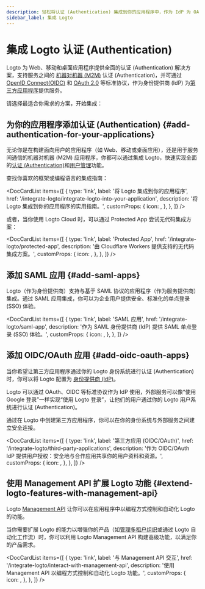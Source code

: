 ```yaml
---
description: 轻松将认证 (Authentication) 集成到你的应用程序中，作为 IdP 为 OAuth 应用授权，并利用认证 (Authentication) API，全部支持联合身份。
sidebar_label: 集成 Logto
---
```



# 集成 Logto 认证 (Authentication)

Logto 为 Web、移动和桌面应用程序提供全面的认证 (Authentication) 解决方案，支持服务之间的 [机器对机器 (M2M)](/quick-starts/m2m) 认证 (Authentication)，并可通过 [OpenID Connect(OIDC)](https://auth.wiki/openid-connect) 和 [OAuth 2.0](https://auth.wiki/oauth-2.0) 等标准协议，作为身份提供商 (IdP) 为[第三方应用程序](/integrate-logto/third-party-applications)提供服务。

请选择最适合你需求的方案，开始集成：

## 为你的应用程序添加认证 (Authentication) \{#add-authentication-for-your-applications}

无论你是在构建面向用户的应用程序（如 Web、移动或桌面应用），还是用于服务间通信的机器对机器 (M2M) 应用程序，你都可以通过集成 Logto，快速实现全面的[认证 (Authentication)](/end-user-flows)和[用户管理](/user-management)功能。

查找你喜欢的框架或编程语言的集成指南：

<DocCardList
  items={[
    {
      type: 'link',
      label: '将 Logto 集成到你的应用程序',
      href: '/integrate-logto/integrate-logto-into-your-application',
      description: '将 Logto 集成到你的应用程序的实用指南。',
      customProps: {
        icon: <GuidesIcon />,
      },
    },
  ]}
/>

或者，当你使用 Logto Cloud 时，可以通过 Protected App 尝试无代码集成方案：

<DocCardList
  items={[
    {
      type: 'link',
      label: 'Protected App',
      href: '/integrate-logto/protected-app',
      description: '由 Cloudflare Workers 提供支持的无代码集成方案。',
      customProps: {
        icon: <ProtectedAppIcon />,
      },
    },
  ]}
/>

## 添加 SAML 应用 \{#add-saml-apps}

Logto（作为身份提供商）支持与基于 SAML 协议的应用程序（作为服务提供商）集成。通过 SAML 应用集成，你可以为企业用户提供安全、标准化的单点登录 (SSO) 体验。

<DocCardList
  items={[
    {
      type: 'link',
      label: 'SAML 应用',
      href: '/integrate-logto/saml-app',
      description: '作为 SAML 身份提供商 (IdP) 提供 SAML 单点登录 (SSO) 体验。',
      customProps: {
        icon: <IntegrateIcon width={20} height={20} />,
      },
    },
  ]}
/>

## 添加 OIDC/OAuth 应用 \{#add-oidc-oauth-apps}

当你希望让第三方应用程序通过你的 Logto 身份系统进行认证 (Authentication) 时，你可以将 Logto 配置为 [身份提供商 (IdP)](https://auth.wiki/identity-provider)。

Logto 可以通过 OAuth、OIDC 等标准协议作为 IdP 使用，外部服务可以像“使用 Google 登录”一样实现“使用 Logto 登录”，让他们的用户通过你的 Logto 用户系统进行认证 (Authentication)。

通过在 Logto 中创建第三方应用程序，你可以在你的身份系统与外部服务之间建立安全连接。

<DocCardList
  items={[
    {
      type: 'link',
      label: '第三方应用 (OIDC/OAuth)',
      href: '/integrate-logto/third-party-applications',
      description: '作为 OIDC/OAuth IdP 提供用户授权：安全地与合作应用共享你的用户资料和资源。',
      customProps: {
        icon: <IntegrateIcon width={20} height={20} />,
      },
    },
  ]}
/>

## 使用 Management API 扩展 Logto 功能 \{#extend-logto-features-with-management-api}

Logto [Management API](https://openapi.logto.io/) 让你可以在应用程序中以编程方式控制和自动化 Logto 的功能。

当你需要扩展 Logto 的能力以增强你的产品（如[管理多租户组织](/organizations)或通过 Logto 自动化工作流）时，你可以利用 Logto Management API 构建高级功能，以满足你的产品需求。

<DocCardList
  items={[
    {
      type: 'link',
      label: '与 Management API 交互',
      href: '/integrate-logto/interact-with-management-api',
      description: '使用 Management API 以编程方式控制和自动化 Logto 功能。',
      customProps: {
        icon: <CloudConnectionIcon />,
      },
    },
  ]}
/>
